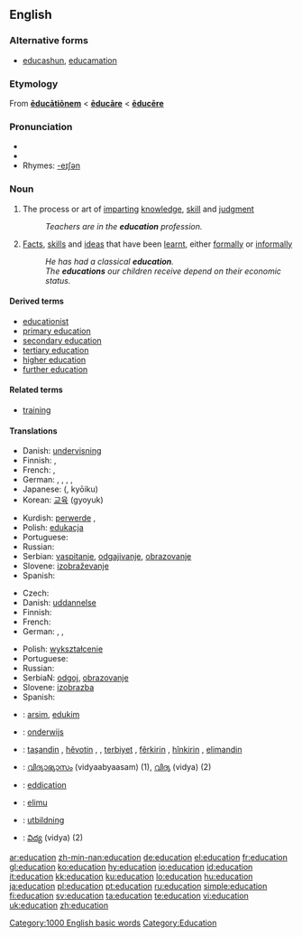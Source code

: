 {{wikipedia}}
{{see|éducation}}
==English==

===Alternative forms===
* {{qualifier|generally jocular}} [[educashun]], [[educamation]]

===Etymology===
From {{L.}} '''[[educationem|ēducātiōnem]]''' < '''[[educare#Latin|ēducāre]]''' < '''[[educere|ēducēre]]'''

===Pronunciation===
* {{IPA|/ɛdjuːkeɪʃn/}}
* {{audio|en-us-education.ogg|Audio (US)}}
* Rhymes: [[Rhymes:English:-eɪʃǝn|-eɪʃǝn]]

===Noun===
{{en-noun}}

# {{uncountable}} The process or art of [[imparting]] [[knowledge]], [[skill]] and [[judgment]]
#: ''Teachers are in the '''education''' profession.''
# {{countable}} [[fact|Facts]], [[skill]]s and [[idea]]s that have been [[learnt]], either [[formally]] or [[informally]]
#: ''He has had a classical '''education'''.''
#: ''The '''educations''' our children receive depend on their economic status.''

====Derived terms====
* [[educationist]]
* [[primary education]]
* [[secondary education]]
* [[tertiary education]]
* [[higher education]]
* [[further education]]

====Related terms====
* [[training]]

====Translations====
{{trans-top|process or art of imparting knowledge, skill and judgment}}
* Danish: [[undervisning]]
* Finnish: {{t+|fi|kasvatus}}, {{t+|fi|koulutus}}
* French: {{t+|fr|éducation|f}}, {{t+|fr|enseignement}}
* German: {{t+|de|Ausbildung|f}}, {{t+|de|Erziehung|f}}, {{t+|de|Schulung|f}}, {{t+|de|Unterricht|m}}, {{t+|de|Pädagogik|f}}
* Japanese: {{Jpan|[[教育]]}} ({{Jpan|[[きょういく]]}}, kyōiku)
* Korean: [[교육]] (gyoyuk)
{{trans-mid}}
* Kurdish: [[perwerde]] {{f}}, {{KUchar|[[زانیاری]]}}
* Polish: [[edukacja]] {{f}}
* Portuguese: {{t+|pt|educação|f}}
* Russian: {{t+|ru|обучение|n|tr=obuchenie|sc=Cyrl}}
* Serbian: [[vaspitanje]], [[odgajivanje]], [[obrazovanje]]
* Slovene: [[izobraževanje]] {{n}}
* Spanish: {{t+|es|educación|f}}
{{trans-bottom}}

{{trans-top|facts, skills and ideas that have been learned, either formally or informally}}
* Czech: {{t-|cs|vzdělání|n}}
* Danish: [[uddannelse]]
* Finnish: {{t+|fi|kasvatus}}
* French: {{t+|fr|éducation|f}}
* German: {{t+|de|Bildung|f}}, {{t+|de|Schulung|f}}, {{t+|de|Aufklärung|f}}
{{trans-mid}}
* Polish: [[wykształcenie]] {{n}}
* Portuguese: {{t+|pt|educação|f}}
* Russian: {{t+|ru|образование|n|tr=obrazovánie|sc=Cyrl}}
* SerbiaN: [[odgoj]], [[obrazovanje]]
* Slovene: [[izobrazba]] {{f}}
* Spanish: {{t+|es|educación|f}}
{{trans-bottom}}

{{checktrans-top}}
* {{ttbc|Albanian}}: [[arsim]], [[edukim]]
* {{ttbc|Dutch}}: [[onderwijs]] {{n}}
* {{ttbc|Kurdish}}: [[taşandin]] {{f}}, [[hêvotin]] {{f}}, , [[terbiyet]] {{f}}, [[fêr|fêrkirin]] {{f}}, [[hîn|hînkirin]] {{f}}, [[elimandin]] {{f}}
{{trans-mid}}
* {{ttbc|Malayalam}}: [[വിദ്യാഭ്യാസം]] (vidyaabyaasam) (1),  [[വിദ്യ]] (vidya) (2)
* {{ttbc|Scots}}: [[eddication]]
* {{ttbc|Swahili}}: [[elimu]]
* {{ttbc|Swedish}}: [[utbildning]] {{c}}
* {{ttbc|Telugu}}: [[విద్య]] (vidya) (2)
{{trans-bottom}}

[[Category:1000 English basic words]]
[[Category:Education]]

[[ar:education]]
[[zh-min-nan:education]]
[[de:education]]
[[el:education]]
[[fr:education]]
[[gl:education]]
[[ko:education]]
[[hy:education]]
[[io:education]]
[[id:education]]
[[it:education]]
[[kk:education]]
[[ku:education]]
[[lo:education]]
[[hu:education]]
[[ja:education]]
[[pl:education]]
[[pt:education]]
[[ru:education]]
[[simple:education]]
[[fi:education]]
[[sv:education]]
[[ta:education]]
[[te:education]]
[[vi:education]]
[[uk:education]]
[[zh:education]]